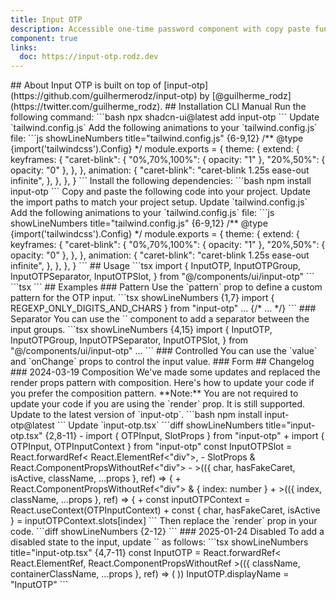 ```yaml
---
title: Input OTP
description: Accessible one-time password component with copy paste functionality.
component: true
links:
  doc: https://input-otp.rodz.dev
---
```

<ComponentPreview name="input-otp-demo" />
## About
Input OTP is built on top of [input-otp](https://github.com/guilhermerodz/input-otp) by [@guilherme_rodz](https://twitter.com/guilherme_rodz).
## Installation
<Tabs defaultValue="cli">
<TabsList>
  <TabsTrigger value="cli">CLI</TabsTrigger>
  <TabsTrigger value="manual">Manual</TabsTrigger>
</TabsList>
<TabsContent value="cli">
<Steps>
<Step>Run the following command:</Step>
```bash
npx shadcn-ui@latest add input-otp
```
<Step>Update `tailwind.config.js`</Step>
Add the following animations to your `tailwind.config.js` file:
```js showLineNumbers title="tailwind.config.js" {6-9,12}
/** @type {import('tailwindcss').Config} */
module.exports = {
  theme: {
    extend: {
      keyframes: {
        "caret-blink": {
          "0%,70%,100%": { opacity: "1" },
          "20%,50%": { opacity: "0" },
        },
      },
      animation: {
        "caret-blink": "caret-blink 1.25s ease-out infinite",
      },
    },
  },
}
```
</Steps>
</TabsContent>
<TabsContent value="manual">
<Steps>
<Step>Install the following dependencies:</Step>
```bash
npm install input-otp
```
<Step>Copy and paste the following code into your project.</Step>
<ComponentSource name="input-otp" />
<Step>Update the import paths to match your project setup.</Step>
<Step>Update `tailwind.config.js`</Step>
Add the following animations to your `tailwind.config.js` file:
```js showLineNumbers title="tailwind.config.js" {6-9,12}
/** @type {import('tailwindcss').Config} */
module.exports = {
  theme: {
    extend: {
      keyframes: {
        "caret-blink": {
          "0%,70%,100%": { opacity: "1" },
          "20%,50%": { opacity: "0" },
        },
      },
      animation: {
        "caret-blink": "caret-blink 1.25s ease-out infinite",
      },
    },
  },
}
```
</Steps>
</TabsContent>
</Tabs>
## Usage
```tsx
import {
  InputOTP,
  InputOTPGroup,
  InputOTPSeparator,
  InputOTPSlot,
} from "@/components/ui/input-otp"
```
```tsx
<InputOTP maxLength={6}>
  <InputOTPGroup>
    <InputOTPSlot index={0} />
    <InputOTPSlot index={1} />
    <InputOTPSlot index={2} />
  </InputOTPGroup>
  <InputOTPSeparator />
  <InputOTPGroup>
    <InputOTPSlot index={3} />
    <InputOTPSlot index={4} />
    <InputOTPSlot index={5} />
  </InputOTPGroup>
</InputOTP>
```
## Examples
### Pattern
Use the `pattern` prop to define a custom pattern for the OTP input.
<ComponentPreview name="input-otp-pattern" />
```tsx showLineNumbers {1,7}
import { REGEXP_ONLY_DIGITS_AND_CHARS } from "input-otp"
...
<InputOTP
  maxLength={6}
  pattern={REGEXP_ONLY_DIGITS_AND_CHARS}
>
  <InputOTPGroup>
    <InputOTPSlot index={0} />
    {/* ... */}
  </InputOTPGroup>
</InputOTP>
```
### Separator
You can use the `<InputOTPSeparator />` component to add a separator between the input groups.
<ComponentPreview name="input-otp-separator" />
```tsx showLineNumbers {4,15}
import {
  InputOTP,
  InputOTPGroup,
  InputOTPSeparator,
  InputOTPSlot,
} from "@/components/ui/input-otp"
...
<InputOTP maxLength={4}>
  <InputOTPGroup>
    <InputOTPSlot index={0} />
    <InputOTPSlot index={1} />
  </InputOTPGroup>
  <InputOTPSeparator />
  <InputOTPGroup>
    <InputOTPSlot index={2} />
    <InputOTPSlot index={3} />
  </InputOTPGroup>
</InputOTP>
```
### Controlled
You can use the `value` and `onChange` props to control the input value.
<ComponentPreview name="input-otp-controlled" />
### Form
<ComponentPreview name="input-otp-form" />
## Changelog
### 2024-03-19 Composition
We've made some updates and replaced the render props pattern with composition. Here's how to update your code if you prefer the composition pattern.
<Callout className="mt-6">
  **Note:** You are not required to update your code if you are using the
  `render` prop. It is still supported.
</Callout>
<Steps>
<Step>Update to the latest version of `input-otp`.</Step>
```bash
npm install input-otp@latest
```
<Step>Update `input-otp.tsx`</Step>
```diff showLineNumbers title="input-otp.tsx" {2,8-11}
- import { OTPInput, SlotProps } from "input-otp"
+ import { OTPInput, OTPInputContext } from "input-otp"
 const InputOTPSlot = React.forwardRef<
   React.ElementRef<"div">,
-   SlotProps & React.ComponentPropsWithoutRef<"div">
-  >(({ char, hasFakeCaret, isActive, className, ...props }, ref) => {
+   React.ComponentPropsWithoutRef<"div"> & { index: number }
+  >(({ index, className, ...props }, ref) => {
+   const inputOTPContext = React.useContext(OTPInputContext)
+   const { char, hasFakeCaret, isActive } = inputOTPContext.slots[index]
```
<Step>Then replace the `render` prop in your code.</Step>
```diff showLineNumbers {2-12}
<InputOTP maxLength={6}>
  <InputOTPGroup>
    <InputOTPSlot index={0} />
    <InputOTPSlot index={1} />
    <InputOTPSlot index={2} />
  </InputOTPGroup>
  <InputOTPSeparator />
  <InputOTPGroup>
    <InputOTPSlot index={3} />
    <InputOTPSlot index={4} />
    <InputOTPSlot index={5} />
  </InputOTPGroup>
</InputOTP>
```
</Steps>
### 2025-01-24 Disabled
To add a disabled state to the input, update `<InputOTP />` as follows:
```tsx showLineNumbers title="input-otp.tsx" {4,7-11}
const InputOTP = React.forwardRef<
  React.ElementRef<typeof OTPInput>,
  React.ComponentPropsWithoutRef<typeof OTPInput>
>(({ className, containerClassName, ...props }, ref) => (
  <OTPInput
    ref={ref}
    containerClassName={cn(
      "flex items-center gap-2 has-[:disabled]:opacity-50",
      containerClassName
    )}
    className={cn("disabled:cursor-not-allowed", className)}
    {...props}
  />
))
InputOTP.displayName = "InputOTP"
```
